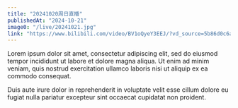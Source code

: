 ```yaml
---
title: "20241020周日直播"
publishedAt: "2024-10-21"
image0: "/live/20241021.jpg"
link: "https://www.bilibili.com/video/BV1oQyeY3EEJ/?vd_source=5b86d0c6ab8067ca754c017f660f9100"
---
```


Lorem ipsum dolor sit amet, consectetur adipiscing elit, sed do eiusmod tempor incididunt ut labore et dolore magna aliqua. Ut enim ad minim veniam, quis nostrud exercitation ullamco laboris nisi ut aliquip ex ea commodo consequat.

Duis aute irure dolor in reprehenderit in voluptate velit esse cillum dolore eu fugiat nulla pariatur excepteur sint occaecat cupidatat non proident.
